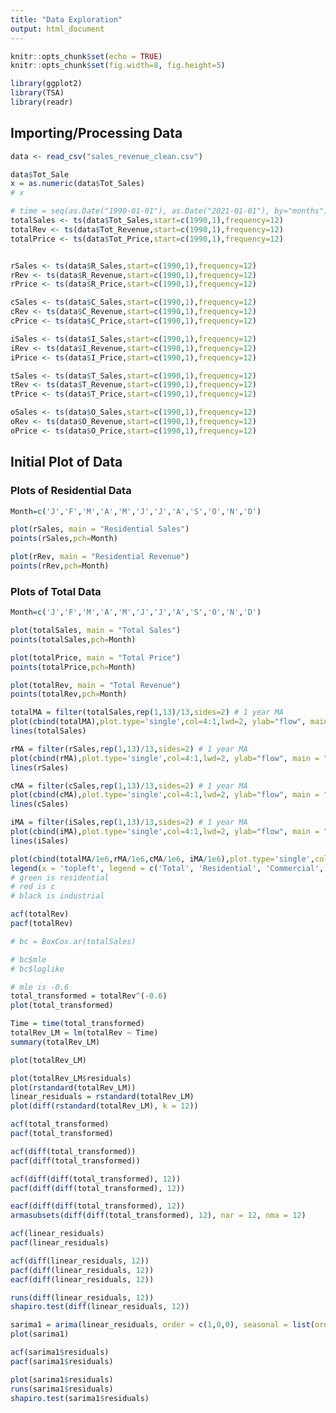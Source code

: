 ```yaml
---
title: "Data Exploration" 
output: html_document 
--- 
```


```r
knitr::opts_chunk$set(echo = TRUE)
knitr::opts_chunk$set(fig.width=8, fig.height=5) 

library(ggplot2)
library(TSA)
library(readr)
```

## Importing/Processing Data

```r
data <- read_csv("sales_revenue_clean.csv")
```


```r
data$Tot_Sale
x = as.numeric(data$Tot_Sales)
# x
```



```r
# time = seq(as.Date("1990-01-01"), as.Date("2021-01-01"), by="months")
totalSales <- ts(data$Tot_Sales,start=c(1990,1),frequency=12)
totalRev <- ts(data$Tot_Revenue,start=c(1990,1),frequency=12)
totalPrice <- ts(data$Tot_Price,start=c(1990,1),frequency=12)


rSales <- ts(data$R_Sales,start=c(1990,1),frequency=12)
rRev <- ts(data$R_Revenue,start=c(1990,1),frequency=12)
rPrice <- ts(data$R_Price,start=c(1990,1),frequency=12)

cSales <- ts(data$C_Sales,start=c(1990,1),frequency=12)
cRev <- ts(data$C_Revenue,start=c(1990,1),frequency=12)
cPrice <- ts(data$C_Price,start=c(1990,1),frequency=12)

iSales <- ts(data$I_Sales,start=c(1990,1),frequency=12)
iRev <- ts(data$I_Revenue,start=c(1990,1),frequency=12)
iPrice <- ts(data$I_Price,start=c(1990,1),frequency=12)

tSales <- ts(data$T_Sales,start=c(1990,1),frequency=12)
tRev <- ts(data$T_Revenue,start=c(1990,1),frequency=12)
tPrice <- ts(data$T_Price,start=c(1990,1),frequency=12)

oSales <- ts(data$O_Sales,start=c(1990,1),frequency=12)
oRev <- ts(data$O_Revenue,start=c(1990,1),frequency=12)
oPrice <- ts(data$O_Price,start=c(1990,1),frequency=12)
```


## Initial Plot of Data

### Plots of Residential Data

```r

Month=c('J','F','M','A','M','J','J','A','S','O','N','D')

plot(rSales, main = "Residential Sales")
points(rSales,pch=Month)
```

```r
plot(rRev, main = "Residential Revenue")
points(rRev,pch=Month)
```

### Plots of Total Data

```r
Month=c('J','F','M','A','M','J','J','A','S','O','N','D')

plot(totalSales, main = "Total Sales")
points(totalSales,pch=Month)

plot(totalPrice, main = "Total Price")
points(totalPrice,pch=Month)

plot(totalRev, main = "Total Revenue")
points(totalRev,pch=Month)
```

```r
totalMA = filter(totalSales,rep(1,13)/13,sides=2) # 1 year MA
plot(cbind(totalMA),plot.type='single',col=4:1,lwd=2, ylab="flow", main = "Total MA" )
lines(totalSales)

rMA = filter(rSales,rep(1,13)/13,sides=2) # 1 year MA
plot(cbind(rMA),plot.type='single',col=4:1,lwd=2, ylab="flow", main = "Residential MA")
lines(rSales)

cMA = filter(cSales,rep(1,13)/13,sides=2) # 1 year MA
plot(cbind(cMA),plot.type='single',col=4:1,lwd=2, ylab="flow", main = "Construction MA")
lines(cSales)

iMA = filter(iSales,rep(1,13)/13,sides=2) # 1 year MA
plot(cbind(iMA),plot.type='single',col=4:1,lwd=2, ylab="flow", main = "Industrial MA")
lines(iSales)
```

```r
plot(cbind(totalMA/1e6,rMA/1e6,cMA/1e6, iMA/1e6),plot.type='single',col=4:1,lwd=2, ylab="sales (Millions of $)", main = "Electricity sales (12 month MA) by Sector")
legend(x = 'topleft', legend = c('Total', 'Residential', 'Commercial', 'Industrial'), col = 4:1, lwd = 2)
# green is residential
# red is c
# black is industrial
```

```r
acf(totalRev)
pacf(totalRev)
```


```r
# bc = BoxCox.ar(totalSales)
```
```r
# bc$mle
# bc$loglike
```

```r
# mle is -0.6
total_transformed = totalRev^(-0.6)
plot(total_transformed)
```

```r
Time = time(total_transformed)
totalRev_LM = lm(totalRev ~ Time)
summary(totalRev_LM)
```

```r
plot(totalRev_LM)
```

```r
plot(totalRev_LM$residuals)
plot(rstandard(totalRev_LM))
linear_residuals = rstandard(totalRev_LM)
plot(diff(rstandard(totalRev_LM), k = 12))
```


```r
acf(total_transformed)
pacf(total_transformed)
```

```r
acf(diff(total_transformed))
pacf(diff(total_transformed))
```

```r
acf(diff(diff(total_transformed), 12))
pacf(diff(diff(total_transformed), 12))
```

```r
eacf(diff(diff(total_transformed), 12))
armasubsets(diff(diff(total_transformed), 12), nar = 12, nma = 12)
```

```r
acf(linear_residuals)
pacf(linear_residuals)
```

```r
acf(diff(linear_residuals, 12))
pacf(diff(linear_residuals, 12))
eacf(diff(linear_residuals, 12))
```

```r
runs(diff(linear_residuals, 12))
shapiro.test(diff(linear_residuals, 12))
```

```r
sarima1 = arima(linear_residuals, order = c(1,0,0), seasonal = list(order = c(0,1,0)))
plot(sarima1)
```

```r
acf(sarima1$residuals)
pacf(sarima1$residuals)
```


```r
plot(sarima1$residuals)
runs(sarima1$residuals)
shapiro.test(sarima1$residuals)
```


